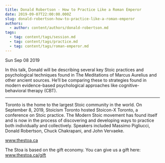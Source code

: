 ```yaml
---
title: Donald Robertson - How to Practice Like a Roman Emperor
date: 2019-09-07T22:00:00.000Z
slug: donald-robertson-how-to-practice-like-a-roman-emperor
authors:
  - author: content/authors/donald-robertson.md
tags:
  - tag: content/tags/session.md
  - tag: content/tags/practice.md
  - tag: content/tags/roman-emperor.md
---
```






Sun Sep 08 2019

In this talk, Donald will be describing several key Stoic practices and psychological techniques found in The Meditations of Marcus Aurelius and other ancient sources.  He’ll be comparing these to strategies found in modern evidence-based psychological approaches like cognitive-behavioral therapy (CBT).  

***

Toronto is the home to the largest Stoic community in the world. On September 8, 2019, Stoicism Toronto hosted Stoicon-X Toronto, a conference on Stoic practice. The Modern Stoic movement has found itself and is now in the process of discovering and developing ways to practice both individually and collectively. Speakers included Massimo Pigliucci, Donald Robertson, Chuck Chakrapani, and John Vervaeke.

www.thestoa.ca

The Stoa is based on the gift economy. You can give us a gift here: www.thestoa.ca/gift


